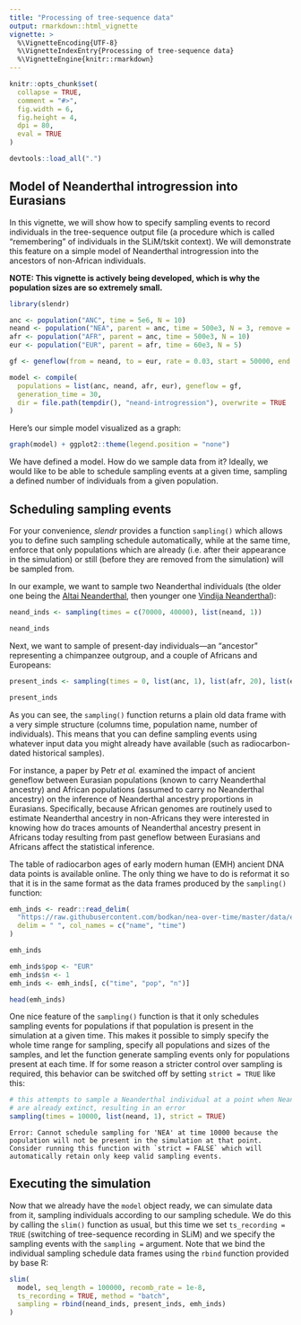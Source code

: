```yaml
---
title: "Processing of tree-sequence data"
output: rmarkdown::html_vignette
vignette: >
  %\VignetteEncoding{UTF-8}
  %\VignetteIndexEntry{Processing of tree-sequence data}
  %\VignetteEngine{knitr::rmarkdown}
---
```


```r
knitr::opts_chunk$set(
  collapse = TRUE,
  comment = "#>",
  fig.width = 6,
  fig.height = 4,
  dpi = 80,
  eval = TRUE
)
```


```r
devtools::load_all(".")
```

## Model of Neanderthal introgression into Eurasians

In this vignette, we will show how to specify sampling events to record individuals in the tree-sequence output file (a procedure which is called "remembering" of individuals in the SLiM/tskit context). We will demonstrate this feature on a simple model of Neanderthal introgression into the ancestors of non-African individuals.

**NOTE: This vignette is actively being developed, which is why the population sizes are so extremely small.**

```r
library(slendr)

anc <- population("ANC", time = 5e6, N = 10)
neand <- population("NEA", parent = anc, time = 500e3, N = 3, remove = 40e3)
afr <- population("AFR", parent = anc, time = 500e3, N = 10)
eur <- population("EUR", parent = afr, time = 60e3, N = 5)

gf <- geneflow(from = neand, to = eur, rate = 0.03, start = 50000, end = 45000)
```


```r
model <- compile(
  populations = list(anc, neand, afr, eur), geneflow = gf,
  generation_time = 30,
  dir = file.path(tempdir(), "neand-introgression"), overwrite = TRUE
)
```

Here's our simple model visualized as a graph:

```r
graph(model) + ggplot2::theme(legend.position = "none")
```

We have defined a model. How do we sample data from it? Ideally, we would like to be able to schedule sampling events at a given time, sampling a defined number of individuals from a given population.

## Scheduling sampling events

For your convenience, _slendr_ provides a function `sampling()` which allows you to define such sampling schedule automatically, while at the same time, enforce that only populations which are already (i.e. after their appearance in the simulation) or still (before they are removed from the simulation) will be sampled from.

In our example, we want to sample two Neanderthal individuals (the older one being the [Altai Neanderthal](), then younger one [Vindija Neanderthal]()):

```r
neand_inds <- sampling(times = c(70000, 40000), list(neand, 1))

neand_inds
```

Next, we want to sample of present-day individuals---an "ancestor" representing a chimpanzee outgroup, and a couple of Africans and Europeans:

```r
present_inds <- sampling(times = 0, list(anc, 1), list(afr, 20), list(eur, 20))

present_inds
```

As you can see, the `sampling()` function returns a plain old data frame with a very simple structure (columns time, population name, number of individuals). This means that you can define sampling events using whatever input data you might already have available (such as radiocarbon-dated historical samples).

For instance, a paper by Petr _et al._ examined the impact of ancient geneflow between Eurasian populations (known to carry Neanderthal ancestry) and African populations (assumed to carry no Neanderthal ancestry) on the inference of Neanderthal ancestry proportions in Eurasians. Specifically, because African genomes are routinely used to estimate Neanderthal ancestry in non-Africans they were interested in knowing how do traces amounts of Neanderthal ancestry present in Africans today resulting from past geneflow between Eurasians and Africans affect the statistical inference.

The table of radiocarbon ages of early modern human (EMH) ancient DNA data points is available online. The only thing we have to do is reformat it so that it is in the same format as the data frames produced by the `sampling()` function:

```r
emh_inds <- readr::read_delim(
  "https://raw.githubusercontent.com/bodkan/nea-over-time/master/data/emh_ages.txt",
  delim = " ", col_names = c("name", "time")
)

emh_inds
```

```r
emh_inds$pop <- "EUR"
emh_inds$n <- 1
emh_inds <- emh_inds[, c("time", "pop", "n")]

head(emh_inds)
```

One nice feature of the `sampling()` function is that it only schedules sampling events for populations if that population is present in the simulation at a given time. This makes it possible to simply specify the whole time range for sampling, specify all populations and sizes of the samples, and let the function generate sampling events only for populations present at each time. If for some reason a stricter control over sampling is required, this behavior can be switched off by setting `strict = TRUE` like this:

```r
# this attempts to sample a Neanderthal individual at a point when Neanderthals
# are already extinct, resulting in an error
sampling(times = 10000, list(neand, 1), strict = TRUE)
```

```
Error: Cannot schedule sampling for 'NEA' at time 10000 because the population will not be present in the simulation at that point. Consider running this function with `strict = FALSE` which will automatically retain only keep valid sampling events.
```

## Executing the simulation

Now that we already have the `model` object ready, we can simulate data from it, sampling individuals according to our sampling schedule. We do this by calling the `slim()` function as usual, but this time we set `ts_recording = TRUE` (switching of tree-sequence recording in SLiM) and we specify the sampling events with the `sampling = ` argument. Note that we bind the individual sampling schedule data frames using the `rbind` function provided by base R:

```r
slim(
  model, seq_length = 100000, recomb_rate = 1e-8,
  ts_recording = TRUE, method = "batch",
  sampling = rbind(neand_inds, present_inds, emh_inds)
)
```
